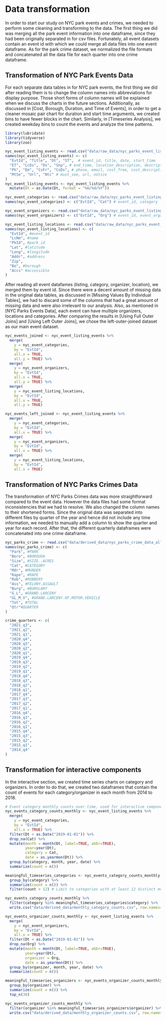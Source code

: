 # Data transformation

In order to start our study on NYC park events and crimes, we needed to perform some cleaning and transforming to the data. The first thing we did was merging all the park event information into one dataframe, since they had been originally separated in for csv files. Fortunately, all event datasets contain an event id with which we could merge all data files into one event dataframe. As for the park crime dataset, we normalized the file formats and concatenated all the data file for each quarter into one crime dataframe. 

## Transformation of NYC Park Events Data
For each separate data tables in for NYC park events, the first thing we did after reading them is to change the column names into abbreviations for display purpose. Those short forms of column names will be explained when we discuss the charts in the future sections. Additionally, as discussed in [Cost, Borough, Duration, and Time of Events], in order to get a cleaner mosaic pair chart for duration and start time arguments, we created bins to have fewer blocks in the chart. Similarly, in [Timeseries Analysis], we created weekday bins to count the events and analyze the time patterns. 
```r
library(lubridate)
library(tidyverse)
library(zoo)

nyc_event_listing_events <- read.csv("data/raw_data/nyc_parks_event_listing_events.csv", na.strings = "")
names(nyc_event_listing_events) <- c(
  "EvtId", "Title", "Dt", "ST",  # event_id, title, date, start_time
  "ET", "LcDs", "Ds", "Snp", # end_time, location_description, description, snippet
  "Ph", "Em", "CsFr", "CsDs", # phone, email, cost_free, cost_description
  "MtSe", "Url", "Ntc" # must_see, url, notice
)
nyc_event_listing_events <- nyc_event_listing_events %>%
  mutate(Dt = as.Date(Dt, format = "%m/%d/%Y"))

nyc_event_categories <- read.csv("data/raw_data/nyc_parks_event_listing_categories.csv", na.strings = "")
names(nyc_event_categories) <- c("EvtId", "Cat") # event_id, category

nyc_event_organizers <- read.csv("data/raw_data/nyc_parks_event_listing_organizers.csv", na.strings = "")
names(nyc_event_organizers) <- c("EvtId", "Org") # event_id, event_organizer

nyc_event_listing_locations <- read.csv("data/raw_data/nyc_parks_event_listing_locations.csv", na.strings = "")
names(nyc_event_listing_locations) <- c(
  "EvtId", #event_id
  "LcNm", #name
  "PkId", #park_id
  "Lat", #latitude
  "Long", #longitude
  "Addr", #address
  "Zip",
  "Bo", #borough
  "Accs" #accessible
)
```

After reading all event datafames (listing, category, organizer, location), we merged them by event id. Since there were a decent amount of missing data in the original data tables, as discussed in [Missing Values By Individual Tables], we had to discard some of the columns that had a great amount of missing data and were also irrelevant to our analysis. Also, as mentioned in [NYC Parks Events Data], each event can have multiple organizers, locations and categories. After comparing the results in [Using Full Outer Joins] and [Using Left Outer Joins], we chose the left-outer-joined dataset as our main event dataset.
```r
nyc_events_joined <- nyc_event_listing_events %>%
  merge(
    y = nyc_event_categories,
    by = "EvtId",
    all.x = TRUE,
    all.y = TRUE) %>%
  merge(
    y = nyc_event_organizers,
    by = "EvtId",
    all.x = TRUE,
    all.y = TRUE) %>%
  merge(
    y = nyc_event_listing_locations,
    by = "EvtId",
    all.x = TRUE,
    all.y = TRUE)

nyc_events_left_joined <- nyc_event_listing_events %>%
  merge(
    y = nyc_event_categories, 
    by = "EvtId", 
    all.x = TRUE) %>%
  merge(
    y = nyc_event_organizers, 
    by = "EvtId", 
    all.x = TRUE) %>%
  merge(
    y = nyc_event_listing_locations, 
    by = "EvtId", 
    all.x = TRUE)
```

## Transformation of NYC Parks Crimes Data
The transformation of NYC Parks Crimes data was more straightforward compared to the event data. However the data files had some format inconsistencies that we had to resolve. We also changed the column names to their shortened forms. Since the original data was separated into different files by quarter of the year and hence did not include any time information, we needed to manually add a column to show the quarter and year for each record. After that, the different quarterly dataframes were concatenated into one crime dataframe.  
```r
nyc_parks_crime <- read.csv("data/derived_data/nyc_parks_crime_data_all.csv", na.strings = "")
names(nyc_parks_crime) <- c(
  "Park", #PARK
  "Boro", #BOROUGH
  "Size", #SIZE..ACRES
  "Cat", #CATEGORY
  "Mdr", #MURDER
  "Rape", #RAPE
  "Rob", #ROBBERY
  "Ass", #FELONY.ASSAULT
  "Burg", #BURGLARY
  "G_L", #GRAND.LARCENY
  "GL_M_V", #GRAND.LARCENY.OF.MOTOR.VEHICLE
  "Tot", #TOTAL
  "Qtr"#QUARTER
)

crime_quarters <- c(
  "2021_q3",
  "2021_q2",
  "2021_q1",
  "2020_q4",
  "2020_q3",
  "2020_q2",
  "2020_q1",
  "2019_q4",
  "2019_q3",
  "2019_q2",
  "2019_q1",
  "2018_q4",
  "2018_q3",
  "2018_q2",
  "2018_q1",
  "2017_q4",
  "2017_q3",
  "2017_q2",
  "2017_q1",
  "2016_q4",
  "2016_q3",
  "2016_q2",
  "2016_q1",
  "2015_q4",
  "2015_q3",
  "2015_q2",
  "2015_q1",
  "2014_q4"
)
```



## Transformation for interactive components
In the interactive section, we created time series charts on category and organizers. In order to do that, we created two dataframes that contain the count of events for each category/organizer in each month from 2014 to 2018.
```r
# Event category monthly counts over time, used for interactive component
nyc_events_category_counts_monthly <- nyc_event_listing_events %>%
  merge(
    y = nyc_event_categories,
    by = "EvtId",
    all.x = TRUE) %>%
  filter(Dt < as.Date("2019-01-01")) %>%
  drop_na(Cat) %>%
  mutate(month = month(Dt, label=TRUE, abbr=TRUE), 
         year=year(Dt), 
         category = Cat, 
         date = as.yearmon(Dt)) %>%
  group_by(category, month, year, date) %>%
  summarize(count = n()) 

meaningful_timeseries_categories <- nyc_events_category_counts_monthly %>%
  group_by(category) %>%
  summarize(count = n()) %>%
  filter(count > 12) # Limit to categories with at least 12 distinct months of active event listings

nyc_events_category_counts_monthly %>%
  filter(category %in% meaningful_timeseries_categories$category) %>%
  write.csv("data/derived_data/monthly_category_counts.csv", row.names=FALSE)
```
```r
nyc_events_organizer_counts_monthly <- nyc_event_listing_events %>%
  merge(
    y = nyc_event_organizers,
    by = "EvtId",
    all.x = TRUE) %>%
  filter(Dt < as.Date("2019-01-01")) %>%
  drop_na(Org) %>%
  mutate(month = month(Dt, label=TRUE, abbr=TRUE), 
         year=year(Dt), 
         organizer = Org, 
         date = as.yearmon(Dt)) %>%
  group_by(organizer, month, year, date) %>%
  summarize(count = n()) 

meaningful_timeseries_organizers <- nyc_events_organizer_counts_monthly %>%
  group_by(organizer) %>%
  summarize(count = n()) %>%
  top_n(30) 

nyc_events_organizer_counts_monthly %>%
  filter(organizer %in% meaningful_timeseries_organizers$organizer) %>%
  write.csv("data/derived_data/monthly_organizer_counts.csv", row.names=FALSE)
```
